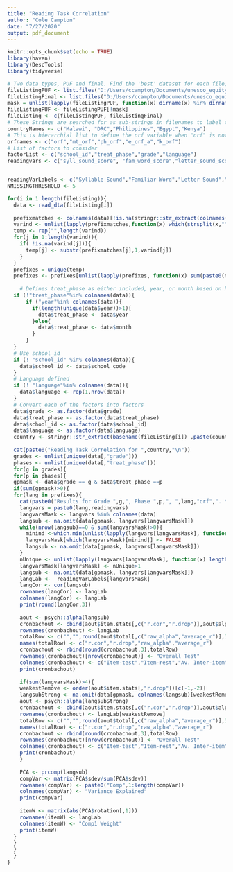 ```yaml
---
title: "Reading Task Correlation"
author: "Cole Campton"
date: "7/27/2020"
output: pdf_document
---
```


```r
knitr::opts_chunk$set(echo = TRUE)
library(haven)
library(DescTools)
library(tidyverse)

# Two data types, PUF and final. Find the 'best' dataset for each file; if there is a `final' version, use that instead.
fileListingPUF <- list.files("D:/Users/ccampton/Documents/unesco_equity/data",recursive=TRUE,pattern= "^PUF.*.dta$",full.names=TRUE)
fileListingFinal <- list.files("D:/Users/ccampton/Documents/unesco_equity/data",recursive=TRUE,pattern= "^4.*.dta$",full.names=TRUE)
mask = unlist(lapply(fileListingPUF, function(x) dirname(x) %in% dirname(fileListingFinal)))
fileListingPUF <- fileListingPUF[!mask]
fileListing <- c(fileListingPUF, fileListingFinal)
# These Strings are searched for as sub-strings in filenames to label the results. 
countryNames <- c("Malawi", "DRC","Philippines","Egypt","Kenya")
# This is hierarchial list to define the orf variable when "orf" is not available.
orfnames <- c("orf","mt_orf","ph_orf","e_orf_a","k_orf")
# List of factors to consider
factorList <- c("school_id","treat_phase","grade","language")
readingvars <- c("syll_sound_score", "fam_word_score","letter_sound_score","pa_phon_sound_score","vocab_word_score","invent_word_score","orf","read_comp_score","read_comp_score_pct","list_comp_score")


readingVarLabels <- c("Syllable Sound","Familiar Word","Letter Sound","Sound Id","Vocab Word","Unfamiliar Word", "Connected Text Fluency","Reading Comp %","Reading Comp","Listening Comp")
NMISSINGTHRESHOLD <- 5
```

```r
for(i in 1:length(fileListing)){
  data <- read_dta(fileListing[i])
  
  prefixmatches <- colnames(data)[!is.na(stringr::str_extract(colnames(data),"orf"))]
  varind <- unlist(lapply(prefixmatches,function(x) which(strsplit(x,"")[[1]]=="_")[1]))
  temp <- rep("",length(varind))
  for(j in 1:length(varind)){
    if( !is.na(varind[j])){
      temp[j] <- substr(prefixmatches[j],1,varind[j])
    }
  }
  prefixes = unique(temp)
  prefixes <- prefixes[unlist(lapply(prefixes, function(x) sum(paste0(x,readingvars) %in% colnames(data)))) >= (NMISSINGTHRESHOLD)]
  
    # Defines treat_phase as either included, year, or month based on hierarchy
  if (!"treat_phase"%in% colnames(data)){
      if ("year"%in% colnames(data)){
        if(length(unique(data$year))>1){
          data$treat_phase <- data$year
        }else{
          data$treat_phase <- data$month
        }
      }
  }
  # Use school_id
  if (! "school_id" %in% colnames(data)){
    data$school_id <- data$school_code
  }
  # Language defined
  if (! "language"%in% colnames(data)){
    data$language <- rep(1,nrow(data))
  }
  # Convert each of the factors into factors
  data$grade <- as.factor(data$grade)
  data$treat_phase <- as.factor(data$treat_phase)
  data$school_id <- as.factor(data$school_id)
  data$language <- as.factor(data$language)
  country <- stringr::str_extract(basename(fileListing[i]) ,paste(countryNames,collapse="|"))
  
  cat(paste0("Reading Task Correlation for ",country,"\n"))
  grades <- unlist(unique(data[,"grade"]))
  phases <- unlist(unique(data[,"treat_phase"]))
  for(g in grades){
  for(p in phases){
  gpmask <- data$grade == g & data$treat_phase ==p
  if(sum(gpmask)>0){
  for(lang in prefixes){
    cat(paste0("Results for Grade ",g,", Phase ",p,", ",lang,"orf",". \n"))
    langvars = paste0(lang,readingvars)
    langvarsMask <- langvars %in% colnames(data)
    langsub <- na.omit(data[gpmask, langvars[langvarsMask]])
    while(nrow(langsub)==0 & sum(langvarsMask)>0){
      minind <-which.min(unlist(lapply(langvars[langvarsMask], function(x) sum(!is.na(data[gpmask,x])))))
      langvarsMask[which(langvarsMask)[minind]] <- FALSE
      langsub <- na.omit(data[gpmask, langvars[langvarsMask]])
    }
    nUnique <- unlist(lapply(langvars[langvarsMask], function(x) length(unlist(unique(data[gpmask,x])))))
    langvarsMask[langvarsMask] <- nUnique>1
    langsub <- na.omit(data[gpmask, langvars[langvarsMask]])
    langLab <-  readingVarLabels[langvarsMask]
    langCor <- cor(langsub)
    rownames(langCor) <- langLab
    colnames(langCor) <- langLab
    print(round(langCor,3))
    
    aout <- psych::alpha(langsub)
    cronbachout <- cbind(aout$item.stats[,c("r.cor","r.drop")],aout$alpha.drop[,c("raw_alpha","average_r")])
    rownames(cronbachout) <- langLab
    totalRow <- c("","",round(aout$total[,c("raw_alpha","average_r")],3))
    names(totalRow) <- c("r.cor","r.drop","raw_alpha","average_r")
    cronbachout <- rbind(round(cronbachout,3),totalRow)
    rownames(cronbachout)[nrow(cronbachout)] <- "Overall Test"
    colnames(cronbachout) <- c("Item-test","Item-rest","Av. Inter-item", "Alpha")
    print(cronbachout)
    
    if(sum(langvarsMask)>4){
    weakestRemove <- order(aout$item.stats[,"r.drop"])[c(-1,-2)]
    langsubStrong <- na.omit(data[gpmask, colnames(langsub)[weakestRemove]])
    aout <- psych::alpha(langsubStrong)
    cronbachout <- cbind(aout$item.stats[,c("r.cor","r.drop")],aout$alpha.drop[,c("raw_alpha","average_r")])
    rownames(cronbachout) <- langLab[weakestRemove]
    totalRow <- c("","",round(aout$total[,c("raw_alpha","average_r")],3))
    names(totalRow) <- c("r.cor","r.drop","raw_alpha","average_r")
    cronbachout <- rbind(round(cronbachout,3),totalRow)
    rownames(cronbachout)[nrow(cronbachout)] <- "Overall Test"
    colnames(cronbachout) <- c("Item-test","Item-rest","Av. Inter-item", "Alpha")
    print(cronbachout)
    }
    
    PCA <- prcomp(langsub)
    compVar <- matrix(PCA$sdev/sum(PCA$sdev))
    rownames(compVar) <- paste0("Comp",1:length(compVar))
    colnames(compVar) <- "Variance Explained"
    print(compVar)
    
    itemW <- matrix(abs(PCA$rotation[,1]))
    rownames(itemW) <- langLab
    colnames(itemW) <- "Comp1 Weight"
    print(itemW)
  }
  }
  }
  }
}
```